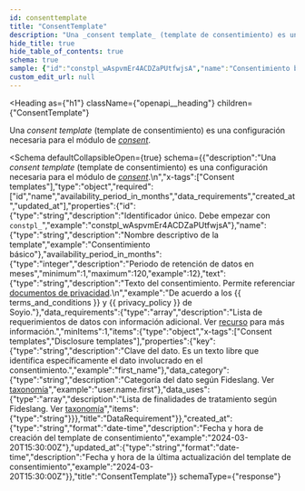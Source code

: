 ```yaml
---
id: consenttemplate
title: "ConsentTemplate"
description: "Una _consent template_ (template de consentimiento) es una configuración necesaria para el módulo de [_consent_](/docs/integration-guide/modules/consent)."
hide_title: true
hide_table_of_contents: true
schema: true
sample: {"id":"constpl_wAspvmEr4ACDZaPUtfwjsA","name":"Consentimiento básico","availability_period_in_months":12,"text":"De acuerdo a los {{ terms_and_conditions }} y {{ privacy_policy }} de Soyio.","data_requirements":[{"key":"first_name","data_category":"user.name.first","data_uses":["string"]}],"created_at":"2024-03-20T15:30:00Z","updated_at":"2024-03-20T15:30:00Z"}
custom_edit_url: null
---
```



<Heading
  as={"h1"}
  className={"openapi__heading"}
  children={"ConsentTemplate"}
>
</Heading>



Una _consent template_ (template de consentimiento) es una configuración necesaria para el módulo de [_consent_](/docs/integration-guide/modules/consent).


<Schema
	defaultCollapsibleOpen={true}
  schema={{"description":"Una _consent template_ (template de consentimiento) es una configuración necesaria para el módulo de [_consent_](/docs/integration-guide/modules/consent).\n","x-tags":["Consent templates"],"type":"object","required":["id","name","availability_period_in_months","data_requirements","created_at","updated_at"],"properties":{"id":{"type":"string","description":"Identificador único. Debe empezar con `constpl_`","example":"constpl_wAspvmEr4ACDZaPUtfwjsA"},"name":{"type":"string","description":"Nombre descriptivo de la template","example":"Consentimiento básico"},"availability_period_in_months":{"type":"integer","description":"Periodo de retención de datos en meses","minimum":1,"maximum":120,"example":12},"text":{"type":"string","description":"Texto del consentimiento. Permite referenciar [documentos de privacidad](/docs/api/resources/schemas/privacydocument).\n","example":"De acuerdo a los {{ terms_and_conditions }} y {{ privacy_policy }} de Soyio."},"data_requirements":{"type":"array","description":"Lista de requerimientos de datos con información adicional. Ver [recurso](/docs/api/resources/schemas/datarequirement) para más información.","minItems":1,"items":{"type":"object","x-tags":["Consent templates","Disclosure templates"],"properties":{"key":{"type":"string","description":"Clave del dato. Es un texto libre que identifica específicamente el dato involucrado en el consentimiento.","example":"first_name"},"data_category":{"type":"string","description":"Categoría del dato según Fideslang. Ver [taxonomía](/docs/integration-guide/concepts/taxonomy-and-data-management)","example":"user.name.first"},"data_uses":{"type":"array","description":"Lista de finalidades de tratamiento según Fideslang. Ver [taxonomía](/docs/integration-guide/concepts/taxonomy-and-data-management)","items":{"type":"string"}}},"title":"DataRequirement"}},"created_at":{"type":"string","format":"date-time","description":"Fecha y hora de creación del template de consentimiento","example":"2024-03-20T15:30:00Z"},"updated_at":{"type":"string","format":"date-time","description":"Fecha y hora de la última actualización del template de consentimiento","example":"2024-03-20T15:30:00Z"}},"title":"ConsentTemplate"}}
  schemaType={"response"}
>
  
</Schema>
            